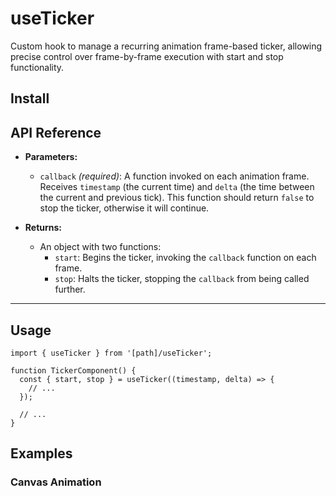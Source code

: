 
# useTicker

Custom hook to manage a recurring animation frame-based ticker, allowing precise control over frame-by-frame execution with start and stop functionality.

## Install

<FileSource path="@/foundations/hooks/useTicker" />

## API Reference

- **Parameters:**

  - `callback` _(required)_: A function invoked on each animation frame. Receives `timestamp` (the current time) and `delta` (the time between the current and previous tick). This function should return `false` to stop the ticker, otherwise it will continue.

- **Returns:**
  - An object with two functions:
    - `start`: Begins the ticker, invoking the `callback` function on each frame.
    - `stop`: Halts the ticker, stopping the `callback` from being called further.

---

## Usage

```tsx copy
import { useTicker } from '[path]/useTicker';

function TickerComponent() {
  const { start, stop } = useTicker((timestamp, delta) => {
    // ...
  });

  // ...
}
```

## Examples

### Canvas Animation

<ComponentPreview path="@/foundations/hooks/useTicker/examples/UseTickerCanvasAnimation" />

